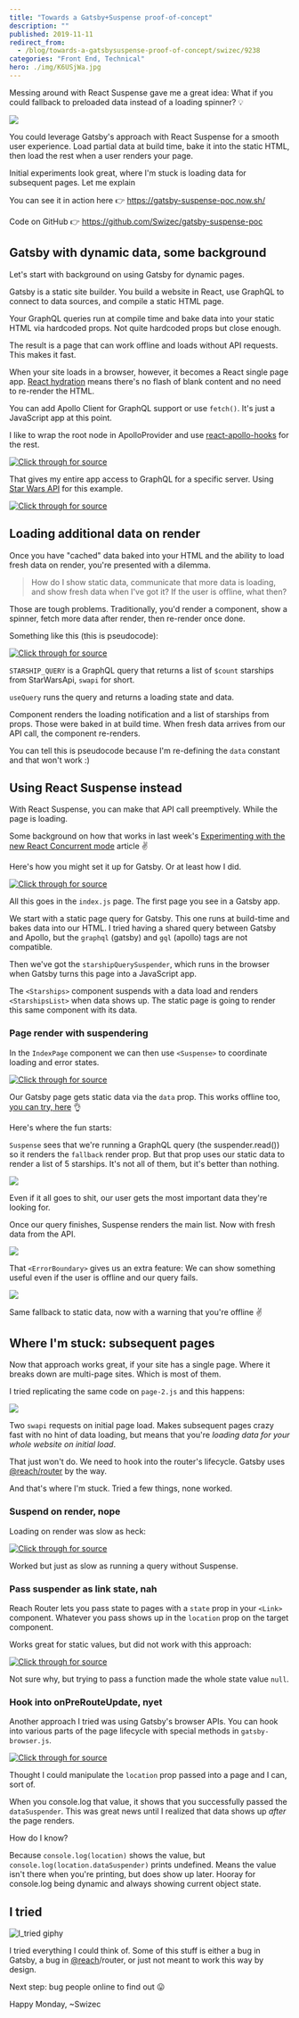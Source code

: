 ```yaml
---
title: "Towards a Gatsby+Suspense proof-of-concept"
description: ""
published: 2019-11-11
redirect_from:
  - /blog/towards-a-gatsbysuspense-proof-of-concept/swizec/9238
categories: "Front End, Technical"
hero: ./img/K6USjWa.jpg
---
```


Messing around with React Suspense gave me a great idea: What if you could fallback to preloaded data instead of a loading spinner? 💡

![](./img/K6USjWa.jpg)

You could leverage Gatsby's approach with React Suspense for a smooth user experience. Load partial data at build time, bake it into the static HTML, then load the rest when a user renders your page.

Initial experiments look great, where I'm stuck is loading data for subsequent pages. Let me explain

You can see it in action here 👉 <https://gatsby-suspense-poc.now.sh/>

Code on GitHub 👉 <https://github.com/Swizec/gatsby-suspense-poc>

## Gatsby with dynamic data, some background

Let's start with background on using Gatsby for dynamic pages.

Gatsby is a static site builder. You build a website in React, use GraphQL to connect to data sources, and compile a static HTML page.

Your GraphQL queries run at compile time and bake data into your static HTML via hardcoded props. Not quite hardcoded props but close enough.

The result is a page that can work offline and loads without API requests. This makes it fast.

When your site loads in a browser, however, it becomes a React single page app. [React hydration](https://reactjs.org/docs/react-dom.html#hydrate) means there's no flash of blank content and no need to re-render the HTML.

You can add Apollo Client for GraphQL support or use `fetch()`. It's just a JavaScript app at this point.

I like to wrap the root node in ApolloProvider and use [react-apollo-hooks](https://github.com/trojanowski/react-apollo-hooks) for the rest.

[![Click through for source](./img/techletter.app-screenshot-1573495144942.png)](<https://carbon.now.sh/?bg=rgba(255,255,255,1)&t=seti&l=javascript&ds=true&wc=true&wa=true&pv=48px&ph=32px&ln=false&code=%2F%2F%20gatsby-browser.js%0A%2F%2F%20gatsby-ssr.js%0A%0Aimport%20%7B%20client%20%7D%20from%20%22.%2Fsrc%2Fapollo%22%0A%0Aexport%20const%20wrapRootElement%20%3D%20(%7B%20element%20%7D)%20%3D%3E%20(%0A%20%20%3CApolloProvider%20client%3D%7Bclient%7D%3E%7Belement%7D%3C%2FApolloProvider%3E%0A)>)

That gives my entire app access to GraphQL for a specific server. Using [Star Wars API](https://swapi.co/) for this example.

[![Click through for source](./img/techletter.app-screenshot-1573495144760.png)](<https://carbon.now.sh/?bg=rgba(255,255,255,1)&t=seti&l=javascript&ds=true&wc=true&wa=true&pv=48px&ph=32px&ln=false&code=%2F%2F%20src%2Fapollo.js%0A%0Aimport%20ApolloClient%20from%20%22apollo-boost%22%0Aimport%20fetch%20from%20%22isomorphic-fetch%22%0A%0Aconst%20SERVER_URI%20%3D%0A%20%20%20%20%22https%3A%2F%2Fapi.graphcms.com%2Fsimple%2Fv1%2Fswapi%22%0A%0Aexport%20const%20client%20%3D%20new%20ApolloClient(%7B%0A%20%20%20%20uri%3A%20SERVER_URI%2C%0A%20%20%20%20fetch%2C%0A%7D)>)

## Loading additional data on render

Once you have "cached" data baked into your HTML and the ability to load fresh data on render, you're presented with a dilemma.

> How do I show static data, communicate that more data is loading, and show fresh data when I've got it? If the user is offline, what then?

Those are tough problems. Traditionally, you'd render a component, show a spinner, fetch more data after render, then re-render once done.

Something like this (this is pseudocode):

[![Click through for source](./img/techletter.app-screenshot-1573495144730.png)](<https://carbon.now.sh/?bg=rgba(255,255,255,1)&t=seti&l=javascript&ds=true&wc=true&wa=true&pv=48px&ph=32px&ln=false&code=const%20STARSHIP_QUERY%20%3D%20gql%60%0A%20%20query%20starships(%24count%3A%20Int)%20%7B%0A%20%20%20%20allStarships(last%3A%20%24count)%20%7B%0A%20%20%20%20%20%20name%0A%20%20%20%20%7D%0A%20%20%7D%0A%60%0A%0Afunction%20StarshipList(%7B%20data%20%7D)%20%7B%0A%09const%20%7B%20loading%2C%20data%20%7D%20%3D%20useQuery(STARSHIP_QUERY%2C%20%7B%0A%09%09variables%3A%20%7B%0A%09%09%09count%3A%2015%0A%09%09%7D%0A%09%7D)%0A%09%0A%09return%20%3Cdiv%3E%0A%09%09%7Bloading%20%3F%20%22Loading%20more%22%20%3A%20null%7D%0A%09%09%3Cul%3E%0A%09%09%09%7Bdata.list.map(ship%20%3D%3E%20%3Cli%3E%7Bship.name%7D%3C%2Fli%3E)%7D%0A%09%09%3C%2Ful%3E%0A%09%3C%2Fdiv%3E%0A%7D>)

`STARSHIP_QUERY` is a GraphQL query that returns a list of `$count` starships from StarWarsApi, `swapi` for short.

`useQuery` runs the query and returns a loading state and data.

Component renders the loading notification and a list of starships from props. Those were baked in at build time. When fresh data arrives from our API call, the component re-renders.

You can tell this is pseudocode because I'm re-defining the `data` constant and that won't work :)

## Using React Suspense instead

With React Suspense, you can make that API call preemptively. While the page is loading.

Some background on how that works in last week's [Experimenting with the new React Concurrent mode](https://swizec.com/blog/experimenting-with-the-new-react-concurrent-mode/) article ✌️

Here's how you might set it up for Gatsby. Or at least how I did.

[![Click through for source](./img/techletter.app-screenshot-1573495144991.png)](<https://carbon.now.sh/?bg=rgba(255,255,255,1)&t=seti&l=javascript&ds=true&wc=true&wa=true&pv=48px&ph=32px&ln=false&code=%2F%2F%20pages%2Findex.js%0A%0Aimport%20%7B%20starshipQuery%2C%20ErrorBoundary%20%7D%20from%20%22..%2Futil%22%0A%0A%2F%2F%20Export%20static%20query%20for%20Gatsby%0Aexport%20const%20query%20%3D%20graphql%60%0A%20%20query%20%7B%0A%20%20%20%20swapi%20%7B%0A%20%20%20%20%20%20allStarships(last%3A%205)%20%7B%0A%20%20%20%20%20%20%20%20name%0A%20%20%20%20%20%20%7D%0A%20%20%20%20%7D%0A%20%20%7D%0A%60%0A%0A%2F%2F%20Run%20query%20on%20browser%20hydration%0Aconst%20starshipQuerySuspender%20%3D%20starshipQuery(10)%0A%0A%2F%2F%20The%20component%20that%20suspends%20with%20a%20data%20load%0Aconst%20Starships%20%3D%20()%20%3D%3E%20%7B%0A%20%20const%20starships%20%3D%20starshipQuerySuspender.read()%0A%0A%20%20return%20%3CStarshipsList%20list%3D%7Bstarships%7D%20title%3D%2210%20Dynamically%20loaded%20ships%22%20%2F%3E%0A%7D%0A%0A%2F%2F%20Wrapper%20component%20with%20a%20title%20and%20a%20list%0Aconst%20StarshipsList%20%3D%20(%7B%20list%2C%20title%20%7D)%20%3D%3E%20(%0A%20%20%3C%3E%0A%20%20%20%20%3Ch2%3E%7Btitle%7D%3C%2Fh2%3E%0A%20%20%20%20%3Cul%3E%0A%20%20%20%20%20%20%7Blist.allStarships.map((ship%2C%20i)%20%3D%3E%20(%0A%20%20%20%20%20%20%20%20%3Cli%20key%3D%7Bi%7D%3E%7Bship.name%7D%3C%2Fli%3E%0A%20%20%20%20%20%20))%7D%0A%20%20%20%20%3C%2Ful%3E%0A%20%20%3C%2F%3E%0A)>)

All this goes in the `index.js` page. The first page you see in a Gatsby app.

We start with a static page query for Gatsby. This one runs at build-time and bakes data into our HTML. I tried having a shared query between Gatsby and Apollo, but the `graphql` (gatsby) and `gql` (apollo) tags are not compatible.

Then we've got the `starshipQuerySuspender`, which runs in the browser when Gatsby turns this page into a JavaScript app.

The `<Starships>` component suspends with a data load and renders `<StarshipsList>` when data shows up. The static page is going to render this same component with its data.

### Page render with suspendering

In the `IndexPage` component we can then use `<Suspense>` to coordinate loading and error states.

[![Click through for source](./img/techletter.app-screenshot-1573495144911.png)](<https://carbon.now.sh/?bg=rgba(255,255,255,1)&t=seti&l=javascript&ds=true&wc=true&wa=true&pv=48px&ph=32px&ln=false&code=%2F%2F%20pages%2Findex.js%0A%0Aconst%20IndexPage%20%3D%20(%7B%20data%20%7D)%20%3D%3E%20(%0A%09%2F%2F%20...%0A%09%3CSuspense%0A%20%20%20%20%20%20fallback%3D%7B%0A%20%20%20%20%20%20%20%20%3CStarshipsList%0A%20%20%20%20%20%20%20%20%20%20list%3D%7Bdata.swapi%7D%0A%20%20%20%20%20%20%20%20%20%20title%3D%22Statically%20compiled%20starships%22%0A%20%20%20%20%20%20%20%20%2F%3E%0A%20%20%20%20%20%20%7D%0A%20%20%20%20%3E%0A%20%20%20%20%20%20%3CErrorBoundary%0A%20%20%20%20%20%20%20%20fallback%3D%7B%0A%20%20%20%20%20%20%20%20%20%20%3CStarshipsList%0A%20%20%20%20%20%20%20%20%20%20%20%20list%3D%7Bdata.swapi%7D%0A%20%20%20%20%20%20%20%20%20%20%20%20title%3D%22Failed%20to%20fetch%2C%20these%20are%20static%22%0A%20%20%20%20%20%20%20%20%20%20%2F%3E%0A%20%20%20%20%20%20%20%20%7D%0A%20%20%20%20%20%20%3E%0A%20%20%20%20%20%20%20%20%3CStarships%20%2F%3E%0A%20%20%20%20%20%20%3C%2FErrorBoundary%3E%0A%20%20%20%20%3C%2FSuspense%3E%0A)>)

Our Gatsby page gets static data via the `data` prop. This works offline too, [you can try, here](https://gatsby-suspense-poc.now.sh/) 👌

Here's where the fun starts:

`Suspense` sees that we're running a GraphQL query (the suspender.read()) so it renders the `fallback` render prop. But that prop uses our static data to render a list of 5 starships. It's not all of them, but it's better than nothing.

![](./img/1tK5XvC.png)

Even if it all goes to shit, our user gets the most important data they're looking for.

Once our query finishes, Suspense renders the main list. Now with fresh data from the API.

![](./img/29zAunt.png)

That `<ErrorBoundary>` gives us an extra feature: We can show something useful even if the user is offline and our query fails.

![](./img/vKX8As1.png)

Same fallback to static data, now with a warning that you're offline ✌️

## Where I'm stuck: subsequent pages

Now that approach works great, if your site has a single page. Where it breaks down are multi-page sites. Which is most of them.

I tried replicating the same code on `page-2.js` and this happens:

![](./img/JUHvLjC.png)

Two `swapi` requests on initial page load. Makes subsequent pages crazy fast with no hint of data loading, but means that you're _loading data for your whole website on initial load_.

That just won't do. We need to hook into the router's lifecycle. Gatsby uses [@reach/router](https://github.com/reach/router) by the way.

And that's where I'm stuck. Tried a few things, none worked.

### Suspend on render, nope

Loading on render was slow as heck:

[![Click through for source](./img/techletter.app-screenshot-1573495144848.png)](<https://carbon.now.sh/?bg=rgba(255,255,255,1)&t=seti&l=javascript&ds=true&wc=true&wa=true&pv=48px&ph=32px&ln=false&code=dataSuspender%20%3D%20()%20%3D%3E%20starshipQuerySuspender(15)%0A%3CStarships%20data%3D%7BdataSuspender()%7D%20%2F%3E>)

Worked but just as slow as running a query without Suspense.

### Pass suspender as link state, nah

Reach Router lets you pass state to pages with a `state` prop in your `<Link>` component. Whatever you pass shows up in the `location` prop on the target component.

Works great for static values, but did not work with this approach:

[![Click through for source](./img/techletter.app-screenshot-1573495144824.png)](<https://carbon.now.sh/?bg=rgba(255,255,255,1)&t=seti&l=javascript&ds=true&wc=true&wa=true&pv=48px&ph=32px&ln=false&code=%3CLink%0A%20%20to%3D%22%2Fpage-2%22%0A%20%20state%3D%7B%7B%0A%20%20%20%20starshipQuerySuspender%3A%20()%20%3D%3E%20starshipQuery(15)%2C%20%2F%2F%20didnt%20work%0A%20%20%7D%7D%0A%3E>)

Not sure why, but trying to pass a function made the whole state value `null`.

### Hook into onPreRouteUpdate, nyet

Another approach I tried was using Gatsby's browser APIs. You can hook into various parts of the page lifecycle with special methods in `gatsby-browser.js`.

[![Click through for source](./img/techletter.app-screenshot-1573495144669.png)](<https://carbon.now.sh/?bg=rgba(255,255,255,1)&t=seti&l=javascript&ds=true&wc=true&wa=true&pv=48px&ph=32px&ln=false&code=export%20const%20onRouteUpdate%20%3D%20(%7B%20location%20%7D)%20%3D%3E%20%7B%0A%20%20%2F%2F%20this%20feels%20brittle%0A%20%20if%20(location.pathname%20%3D%3D%3D%20%22%2Fpage-2%22)%20%7B%0A%20%20%20%20%2F%2F%20this%20works%20but%20data%20shows%20up%20in%20location%20prop%20_after_%20the%20page%20is%20rendered%0A%20%20%20%20location.dataSuspender%20%3D%20starshipQuery(15)%0A%20%20%7D%0A%7D>)

Thought I could manipulate the `location` prop passed into a page and I can, sort of.

When you console.log that value, it shows that you successfully passed the `dataSuspender`. This was great news until I realized that data shows up _after_ the page renders.

How do I know?

Because `console.log(location)` shows the value, but `console.log(location.dataSuspender)` prints undefined. Means the value isn't there when you're printing, but does show up later. Hooray for console.log being dynamic and always showing current object state.

## I tried

![I_tried giphy](./img/media-bqXMrwkWhAbrV0Z0dG-giphy.gif)

I tried everything I could think of. Some of this stuff is either a bug in Gatsby, a bug in [@reach](https://twitter.com/reach)/router, or just not meant to work this way by design.

Next step: bug people online to find out 😛

Happy Monday, ~Swizec
